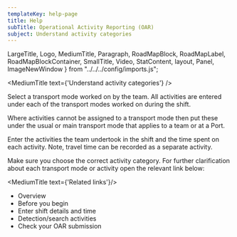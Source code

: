 ```yaml
---
templateKey: help-page
title: Help
subTitle: Operational Activity Reporting (OAR)
subject: Understand activity categories
---
```

LargeTitle, Logo, MediumTitle, Paragraph, RoadMapBlock, RoadMapLabel, RoadMapBlockContainer, SmallTitle, Video, StatContent, layout, Panel, ImageNewWindow } from "../../../config/imports.js";

<MediumTitle text={'Understand activity categories'} />

Select a transport mode worked on by the team.  All activities are entered under each of the transport modes worked on during the shift.

Where activities cannot be assigned to a transport mode then put these under the usual or main transport mode that applies to a team or at a Port.

Enter the activities the team undertook in the shift and the time spent on each activity. Note, travel time can be recorded as a separate activity.

Make sure you choose the correct activity category. For further clarification about each transport mode or activity open the relevant link below:


<AccordionOar content={OarTables} />

<MediumTitle text={'Related links'}/>

<ul class="govuk-list govuk-list--bullet">
	<li><Link class="govuk-link" to="/help/oar/">Overview</Link></li>
	<li><Link class="govuk-link" to="/help/oar/oar-before-you-begin-your-oar/">Before you begin</Link></li>
	<li><Link class="govuk-link" to="/help/oar/oar-entering-shift-details-and-time/">Enter shift details and time</Link></li>
    <li><Link class="govuk-link" to="/help/oar/oar-detection-search-activities/">Detection/search activities</Link></li>
    <li><Link class="govuk-link" to="/help/oar/oar-checking-your-oar-submission/">Check your OAR submission</Link></li>
</ul>